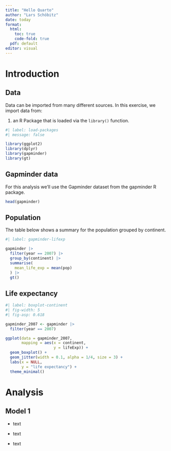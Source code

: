 ```yaml
---
title: "Hello Quarto"
author: "Lars Schöbitz"
date: today
format: 
  html:
    toc: true
    code-fold: true
  pdf: default
editor: visual
---
```


# Introduction

## Data

Data can be imported from many different sources. In this exercise, we import data from:

1.  an R Package that is loaded via the `library()` function.

```r
#| label: load-packages
#| message: false

library(ggplot2)
library(dplyr)
library(gapminder)
library(gt)
```

## Gapminder data

For this analysis we'll use the Gapminder dataset from the gapminder R package.

```r
head(gapminder)
```

## Population

The table below shows a summary for the population grouped by continent.

```r
#| label: gapminder-lifexp

gapminder |> 
  filter(year == 2007) |> 
  group_by(continent) |>
  summarise(
    mean_life_exp = mean(pop)
  ) |> 
  gt() 

```

## Life expectancy

```r
#| label: boxplot-continent
#| fig-width: 5
#| fig-asp: 0.618

gapminder_2007 <- gapminder |> 
  filter(year == 2007)

ggplot(data = gapminder_2007, 
       mapping = aes(x = continent, 
                     y = lifeExp)) +
  geom_boxplot() +
  geom_jitter(width = 0.1, alpha = 1/4, size = 3) +
  labs(x = NULL,
       y = "life expectancy") +
  theme_minimal() 

```

# Analysis

## Model 1

-   text

-   text

-   text
